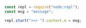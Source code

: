 ```js
const repl = require("node:repl");
const msg = "message";

repl.start(">>> ").context.m = msg;
```
